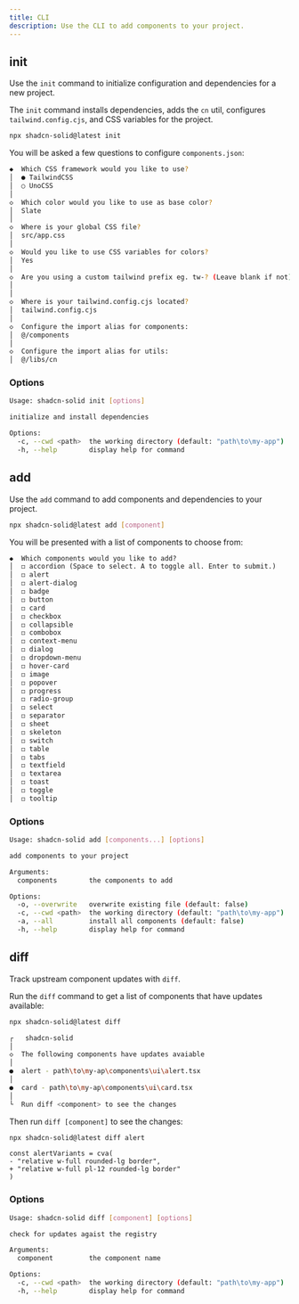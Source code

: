 ```yaml
---
title: CLI
description: Use the CLI to add components to your project.
---
```


## init

Use the `init` command to initialize configuration and dependencies for a new project.

The `init` command installs dependencies, adds the `cn` util, configures `tailwind.config.cjs`, and CSS variables for the project.

```bash
npx shadcn-solid@latest init
```

You will be asked a few questions to configure `components.json`:

```bash
◆  Which CSS framework would you like to use?
│  ● TailwindCSS
│  ○ UnoCSS
│
◇  Which color would you like to use as base color?
│  Slate
│
◇  Where is your global CSS file?
│  src/app.css
│
◇  Would you like to use CSS variables for colors?
│  Yes
│
◇  Are you using a custom tailwind prefix eg. tw-? (Leave blank if not)
│
│
◇  Where is your tailwind.config.cjs located?
│  tailwind.config.cjs
│
◇  Configure the import alias for components:
│  @/components
│
◇  Configure the import alias for utils:
│  @/libs/cn
```

### Options

```bash
Usage: shadcn-solid init [options]

initialize and install dependencies

Options:
  -c, --cwd <path>  the working directory (default: "path\to\my-app")
  -h, --help        display help for command
```

## add

Use the `add` command to add components and dependencies to your project.

```bash
npx shadcn-solid@latest add [component]
```

You will be presented with a list of components to choose from:

```txt
◆  Which components would you like to add?
│  ◻ accordion (Space to select. A to toggle all. Enter to submit.)
│  ◻ alert
│  ◻ alert-dialog
│  ◻ badge
│  ◻ button
│  ◻ card
│  ◻ checkbox
│  ◻ collapsible
│  ◻ combobox
│  ◻ context-menu
│  ◻ dialog
│  ◻ dropdown-menu
│  ◻ hover-card
│  ◻ image
│  ◻ popover
│  ◻ progress
│  ◻ radio-group
│  ◻ select
│  ◻ separator
│  ◻ sheet
│  ◻ skeleton
│  ◻ switch
│  ◻ table
│  ◻ tabs
│  ◻ textfield
│  ◻ textarea
│  ◻ toast
│  ◻ toggle
│  ◻ tooltip
```

### Options

```bash
Usage: shadcn-solid add [components...] [options]

add components to your project

Arguments:
  components        the components to add

Options:
  -o, --overwrite   overwrite existing file (default: false)
  -c, --cwd <path>  the working directory (default: "path\to\my-app")
  -a, --all         install all components (default: false)
  -h, --help        display help for command
```

## diff

Track upstream component updates with `diff`.

Run the `diff` command to get a list of components that have updates available:

```bash
npx shadcn-solid@latest diff
```

```bash
┌   shadcn-solid
│
◇  The following components have updates avaiable
│
●  alert - path\to\my-ap\components\ui\alert.tsx
│
●  card - path\to\my-ap\components\ui\card.tsx
│
└  Run diff <component> to see the changes
```

Then run `diff [component]` to see the changes:

```bash
npx shadcn-solid@latest diff alert
```

```tsx
const alertVariants = cva(
- "relative w-full rounded-lg border",
+ "relative w-full pl-12 rounded-lg border"
)
```

### Options

```bash
Usage: shadcn-solid diff [component] [options]

check for updates agaist the registry

Arguments:
  component         the component name

Options:
  -c, --cwd <path>  the working directory (default: "path\to\my-app")
  -h, --help        display help for command
```